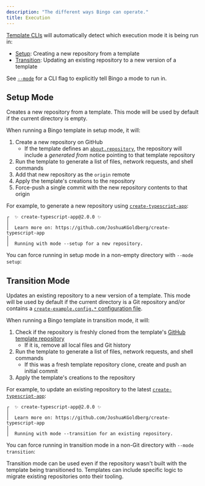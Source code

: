```yaml
---
description: "The different ways Bingo can operate."
title: Execution
---
```



[Template CLIs](/cli) will automatically detect which execution mode it is being run in:

- [Setup](#setup-mode): Creating a new repository from a template
- [Transition](#transition-mode): Updating an existing repository to a new version of a template

See [`--mode`](/cli#--mode) for a CLI flag to explicitly tell Bingo a mode to run in.

## Setup Mode

Creates a new repository from a template.
This mode will be used by default if the current directory is empty.

When running a Bingo template in setup mode, it will:

1. Create a new repository on GitHub
   - If the template defines an [`about.repository`](/build/apis/create-template#about), the repository will include a _generated from_ notice pointing to that template repository
2. Run the template to generate a list of files, network requests, and shell commands
3. Add that new repository as the `origin` remote
4. Apply the template's creations to the repository
5. Force-push a single commit with the new repository contents to that origin

For example, to generate a new repository using [`create-typescript-app`](https://github.com/JoshuaKGoldberg/create-typescript-app):

<PackageManagers type="dlx" pkg="create-typescript-app" />

```plaintext
┌  ✨ create-typescript-app@2.0.0 ✨
│
│  Learn more on: https://github.com/JoshuaKGoldberg/create-typescript-app
│
│  Running with mode --setup for a new repository.
```

You can force running in setup mode in a non-empty directory with `--mode setup`:

<PackageManagers args="--mode setup" pkg="create-typescript-app" type="dlx" />

## Transition Mode

Updates an existing repository to a new version of a template.
This mode will be used by default if the current directory is a Git repository and/or contains a [`create-example.config.*` configuration file](/configuration).

When running a Bingo template in transition mode, it will:

1. Check if the repository is freshly cloned from the template's [GitHub template repository](https://docs.github.com/en/repositories/creating-and-managing-repositories/creating-a-repository-from-a-template)
   - If it is, remove all local files and Git history
2. Run the template to generate a list of files, network requests, and shell commands
   - If this was a fresh template repository clone, create and push an initial commit
3. Apply the template's creations to the repository

For example, to update an existing repository to the latest [`create-typescript-app`](https://github.com/JoshuaKGoldberg/create-typescript-app):

<PackageManagers type="dlx" pkg="create-typescript-app" />

```plaintext
┌  ✨ create-typescript-app@2.0.0 ✨
│
│  Learn more on: https://github.com/JoshuaKGoldberg/create-typescript-app
│
│  Running with mode --transition for an existing repository.
```

You can force running in transition mode in a non-Git directory with `--mode transition`:

<PackageManagers
	args="--mode transition"
	pkg="create-typescript-app"
	type="dlx"
/>

Transition mode can be used even if the repository wasn't built with the template being transitioned to.
Templates can include specific logic to migrate existing repositories onto their tooling.
